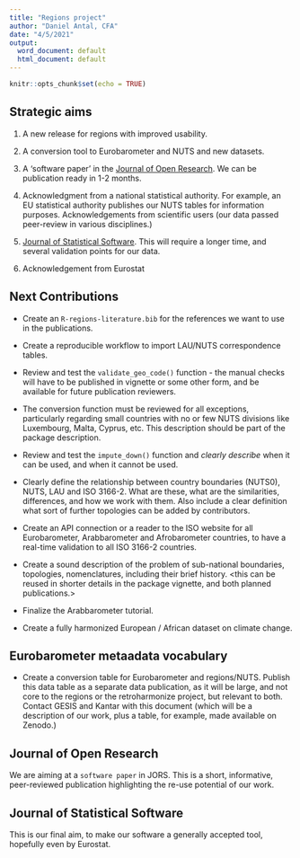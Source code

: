 ```yaml
---
title: "Regions project"
author: "Daniel Antal, CFA"
date: "4/5/2021"
output:
  word_document: default
  html_document: default
---
```


```r
knitr::opts_chunk$set(echo = TRUE)
```

## Strategic aims

1. A new release for regions with improved usability.

2. A conversion tool to Eurobarometer and NUTS and new datasets.

3. A 'software paper' in the [Journal of Open Research](#jors). We can be publication ready in 1-2 months.

4. Acknowledgment from a national statistical authority. For example, an EU statistical authority publishes our NUTS tables for information purposes. Acknowledgements from scientific users (our data passed peer-review in various disciplines.)

5. [Journal of Statistical Software](#jss).  This will require a longer time, and several validation points for our data. 

5. Acknowledgement from Eurostat


## Next Contributions 

- Create an `R-regions-literature.bib` for the references we want to use in the publications.



- Create a reproducible workflow to import LAU/NUTS correspondence tables. 

- Review and test the `validate_geo_code()` function - the manual checks will have to be published in vignette or some other form, and be available for future publication reviewers.

- The conversion function must be reviewed for all exceptions, particularly regarding small countries with no or few NUTS divisions like Luxembourg, Malta, Cyprus, etc. This description should be part of the package description.

- Review and test the `impute_down()` function and *clearly describe* when it can be used, and when it cannot be used.

- Clearly define the relationship between country boundaries (NUTS0), NUTS, LAU and ISO 3166-2.  What are these, what are the similarities, differences, and how we work with them.  Also include a clear definition what sort of further topologies can be added by contributors. 

- Create an API connection or a reader to the ISO website for all Eurobarometer, Arabbarometer and Afrobarometer countries, to have a real-time validation to all ISO 3166-2 countries.

- Create a sound description of the problem of sub-national boundaries, topologies, nomenclatures, including their brief history. <this can be reused in shorter details in the package vignette, and both planned publications.>

- Finalize the Arabbarometer tutorial.

- Create a fully harmonized European  / African dataset on climate change.

## Eurobarometer metaadata vocabulary  {#eurobarometer}

- Create a conversion table for Eurobarometer and regions/NUTS.  Publish this data table as a separate data publication, as it will be large, and not core to the regions or the retroharmonize project, but relevant to both.  Contact GESIS and Kantar with this document (which will be a description of our work, plus a table, for example, made available on Zenodo.)

## Journal of Open Research  {#jors}

We are aiming at a `software paper` in JORS. This is a short, informative, peer-reviewed publication highlighting the re-use potential of our work. 

## Journal of Statistical Software {#jss}

This is our final aim, to make our software a generally accepted tool, hopefully even by Eurostat. 
